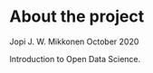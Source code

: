 
# About the project

Jopi J. W. Mikkonen
October 2020

<!-- *Write a short description about the course and add a link to your GitHub repository here. This is an R Markdown (.Rmd) file so you should use R Markdown syntax.* -->

Introduction to Open Data Science.

<!-- ```{r} -->
<!-- # This is a so-called "R chunk" where you can write R code. -->

<!-- date() -->

<!-- ``` -->

